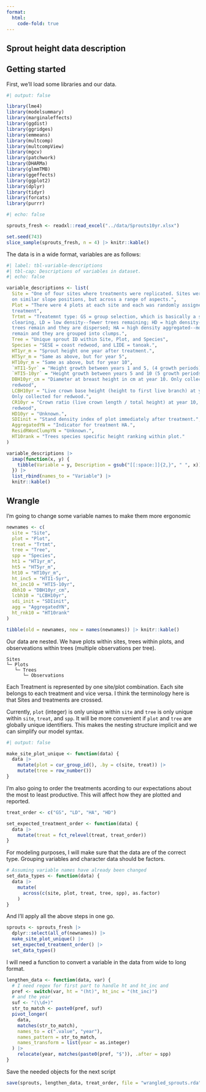 ```yaml
---
format:
  html:
    code-fold: true
---
```


::: {.content-visible when-format="html"}

# Sprout height data description

<!--
source(knitr::purl("sprouts_import_data.qmd", tempfile()))
-->

## Getting started

First, we'll load some libraries and our data.

```r
#| output: false

library(lme4)
library(modelsummary)
library(marginaleffects)
library(ggdist)
library(ggridges)
library(emmeans)
library(multcomp)
library(multcompView)
library(mgcv)
library(patchwork)
library(DHARMa)
library(glmmTMB)
library(ggeffects)
library(ggplot2)
library(dplyr)
library(tidyr)
library(forcats)
library(purrr)
```

```r
#| echo: false

sprouts_fresh <- readxl::read_excel("../data/Sprouts10yr.xlsx")

set.seed(743)
slice_sample(sprouts_fresh, n = 4) |> knitr::kable()
```

The data is in a wide format, variables are as follows:

```r
#| label: tbl-variable-descriptions
#| tbl-cap: Descriptions of variables in dataset.
#| echo: false

variable_descriptions <- list(
  Site = "One of four sites where treatments were replicated. Sites were located
  on similar slope positions, but across a range of aspects.",
  Plot = "There were 4 plots at each site and each was randomly assigned a
  treatment",
  Trtmt = "Treatemnt type: GS = group selection, which is basically a small
  clearing, LD = low density--fewer trees remaining; HD = high density--more
  trees remain and they are dispersed; HA = high density aggregated--more trees
  remain and they are grouped into clumps.",
  Tree = "Unique sprout ID within Site, Plot, and Species",
  Species = "SESE = coast redwood, and LIDE = tanoak.",
  HT1yr_m = "Sprout height one year after treatment.",
  HT5yr_m = "Same as above, but for year 5",
  HT10yr_m = "Same as above, but for year 10",
  `HTI1-5yr` = "Height growth between years 1 and 5, (4 growth periods)",
  `HTI5-10yr` = "Height growth between years 5 and 10 (5 growth periods)",
  DBH10yr_cm = "Diameter at breast height in cm at year 10. Only collected for
  redwood",
  LCBH10yr = "Live crown base height (height to first live branch) at year 10. 
  Only collected for redwood.",
  CR10yr = "Crown ratio (live crown length / total height) at year 10, only for
  redwood",
  HD10yr = "Unknown.",
  SDIinit = "Stand density index of plot immediately after treatment.",
  AggregatedYN = "Indicator for treatment HA.",
  ResidRWonClumpYN = "Unknown.",
  HT10rank = "Trees species specific height ranking within plot."
)

variable_descriptions |>
  imap(function(x, y) {
    tibble(Variable = y, Description = gsub("[[:space:]]{2,}", " ", x))
  }) |>
  list_rbind(names_to = "Variable") |>
  knitr::kable()
```

## Wrangle

I'm going to change some variable names to make them more ergonomic

```r

newnames <- c(
  site = "Site",
  plot = "Plot",
  treat = "Trtmt",
  tree = "Tree",
  spp = "Species",
  ht1 = "HT1yr_m",
  ht5 = "HT5yr_m",
  ht10 = "HT10yr_m",
  ht_inc5 = "HTI1-5yr",
  ht_inc10 = "HTI5-10yr",
  dbh10 = "DBH10yr_cm",
  lcbh10 = "LCBH10yr",
  sdi_init = "SDIinit",
  agg = "AggregatedYN",
  ht_rnk10 = "HT10rank"
)

tibble(old = newnames, new = names(newnames)) |> knitr::kable()
```

Our data are nested. We have plots within sites, trees within plots, and
observeations within trees (multiple observations per tree).

```
Sites
└─ Plots
   └─ Trees
      └─ Observations
```

Each Treatment is represented by one site/plot combination. Each site belongs to
each treatment and vice versa. I think the terminology here is that Sites and
treatments are crossed.

Currently, `plot` (integer) is only unique within `site` and `tree` is only unique within
`site`, `treat`, and `spp`. It will be more convenient if `plot` and `tree` are
globally unique identifiers. This makes the nesting structure implicit and we
can simplify our model syntax.

```r
#| output: false

make_site_plot_unique <- function(data) {
  data |>
    mutate(plot = cur_group_id(), .by = c(site, treat)) |>
    mutate(tree = row_number())
}
```

I'm also going to order the treatments acording to our expectations about the
most to least productive. This will affect how they are plotted and reported.

```r

treat_order <- c("GS", "LD", "HA", "HD")

set_expected_treatment_order <- function(data) {
  data |>
    mutate(treat = fct_relevel(treat, treat_order))
}
```

For modeling purposes, I will make sure that the data are of the correct type.
Grouping variables and character data should be factors.

```r

# Assuming variable names have already been changed
set_data_types <- function(data) {
  data |>
    mutate(
      across(c(site, plot, treat, tree, spp), as.factor)
    )
}
```

And I'll apply all the above steps in one go.

```r

sprouts <- sprouts_fresh |>
  dplyr::select(all_of(newnames)) |>
  make_site_plot_unique() |>
  set_expected_treatment_order() |>
  set_data_types()
```

I will need a function to convert a variable in the data from wide to long format.

```r

lengthen_data <- function(data, var) {
  # I need regex for first part to handle ht and ht_inc and
  pref <- switch(var, ht = "(ht)", ht_inc = "(ht_inc)")
  # and the year
  suf <- "(\\d+)"
  str_to_match <- paste0(pref, suf)
  pivot_longer(
    data,
    matches(str_to_match),
    names_to = c(".value", "year"),
    names_pattern = str_to_match,
    names_transform = list(year = as.integer)
  ) |>
    relocate(year, matches(paste0(pref, "$")), .after = spp)
}
```

Save the needed objects for the next script


```r

save(sprouts, lengthen_data, treat_order, file = "wrangled_sprouts.rda")
```
:::

